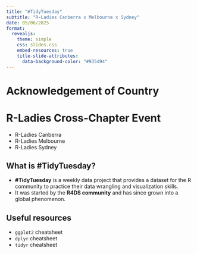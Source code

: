 ```yaml
---
title: "#TidyTuesday"
subtitle: "R-Ladies Canberra x Melbourne x Sydney"
date: 05/06/2025
format: 
  revealjs:
    theme: simple
    css: slides.css
    embed-resources: true
    title-slide-attributes: 
      data-background-color: "#935d94"
---
```


# Acknowledgement of Country

# R-Ladies Cross-Chapter Event

- R-Ladies Canberra
- R-Ladies Melbourne
- R-Ladies Sydney


## What is #TidyTuesday?

- **#TidyTuesday** is a weekly data project that provides a dataset for the R community to practice their data wrangling and visualization skills. 
- It was started by the **R4DS community** and has since grown into a global phenomenon.

## Useful resources 

- `ggplot2` cheatsheet
- `dplyr` cheatsheet
- `tidyr` cheatsheet
